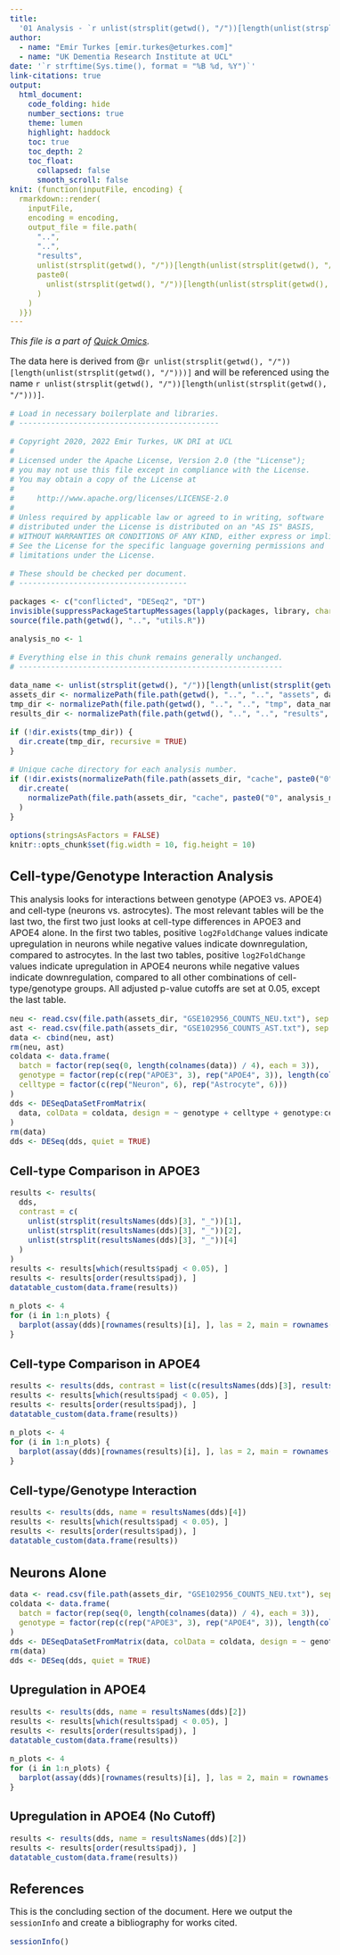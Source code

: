 ```yaml
---
title:
  '01 Analysis - `r unlist(strsplit(getwd(), "/"))[length(unlist(strsplit(getwd(), "/"))) - 2]`'
author:
  - name: "Emir Turkes [emir.turkes@eturkes.com]"
  - name: "UK Dementia Research Institute at UCL"
date: '`r strftime(Sys.time(), format = "%B %d, %Y")`'
link-citations: true
output:
  html_document:
    code_folding: hide
    number_sections: true
    theme: lumen
    highlight: haddock
    toc: true
    toc_depth: 2
    toc_float:
      collapsed: false
      smooth_scroll: false
knit: (function(inputFile, encoding) {
  rmarkdown::render(
    inputFile,
    encoding = encoding,
    output_file = file.path(
      "..",
      "..",
      "results",
      unlist(strsplit(getwd(), "/"))[length(unlist(strsplit(getwd(), "/")))],
      paste0(
        unlist(strsplit(getwd(), "/"))[length(unlist(strsplit(getwd(), "/")))], "-01-analysis.html"
      )
    )
  )})
---
```


<style type="text/css">
body {font-size: 16px;}
h1.title {font-size: 35px;}
h1 {font-size: 24px;}
h2 {font-size: 22px;}
h3 {font-size: 20px;}
.toc-content {padding-left: 0px; padding-right: 0px;}
div.tocify {width: 100%;}
.tocify-subheader .tocify-item {font-size: 0.95em; padding-left: 25px; text-indent: 0;}
div.main-container {max-width: none; width: 100%;}
</style>

*This file is a part of [Quick Omics](https://github.com/eturkes/quick-omics).*

The data here is derived from @`r unlist(strsplit(getwd(), "/"))[length(unlist(strsplit(getwd(), "/")))]` and will be referenced using the name ``r unlist(strsplit(getwd(), "/"))[length(unlist(strsplit(getwd(), "/")))]``.

```r
# Load in necessary boilerplate and libraries.
# --------------------------------------------

# Copyright 2020, 2022 Emir Turkes, UK DRI at UCL
#
# Licensed under the Apache License, Version 2.0 (the "License");
# you may not use this file except in compliance with the License.
# You may obtain a copy of the License at
#
#     http://www.apache.org/licenses/LICENSE-2.0
#
# Unless required by applicable law or agreed to in writing, software
# distributed under the License is distributed on an "AS IS" BASIS,
# WITHOUT WARRANTIES OR CONDITIONS OF ANY KIND, either express or implied.
# See the License for the specific language governing permissions and
# limitations under the License.

# These should be checked per document.
# -------------------------------------

packages <- c("conflicted", "DESeq2", "DT")
invisible(suppressPackageStartupMessages(lapply(packages, library, character.only = TRUE)))
source(file.path(getwd(), "..", "utils.R"))

analysis_no <- 1

# Everything else in this chunk remains generally unchanged.
# ----------------------------------------------------------

data_name <- unlist(strsplit(getwd(), "/"))[length(unlist(strsplit(getwd(), "/")))] # Name of data.
assets_dir <- normalizePath(file.path(getwd(), "..", "..", "assets", data_name)) # Caches and data.
tmp_dir <- normalizePath(file.path(getwd(), "..", "..", "tmp", data_name))
results_dir <- normalizePath(file.path(getwd(), "..", "..", "results", data_name))

if (!dir.exists(tmp_dir)) {
  dir.create(tmp_dir, recursive = TRUE)
}

# Unique cache directory for each analysis number.
if (!dir.exists(normalizePath(file.path(assets_dir, "cache", paste0("0", analysis_no))))) {
  dir.create(
    normalizePath(file.path(assets_dir, "cache", paste0("0", analysis_no))), recursive = TRUE
  )
}

options(stringsAsFactors = FALSE)
knitr::opts_chunk$set(fig.width = 10, fig.height = 10)
```

# Cell-type/Genotype Interaction Analysis

This analysis looks for interactions between genotype (APOE3 vs. APOE4) and cell-type (neurons vs. astrocytes).
The most relevant tables will be the last two, the first two just looks at cell-type differences in APOE3 and APOE4 alone.
In the first two tables, positive `log2FoldChange` values indicate upregulation in neurons while negative values indicate downregulation, compared to astrocytes.
In the last two tables, positive `log2FoldChange` values indicate upregulation in APOE4 neurons while negative values indicate downregulation, compared to all other combinations of cell-type/genotype groups.
All adjusted p-value cutoffs are set at $0.05$, except the last table.

```r
neu <- read.csv(file.path(assets_dir, "GSE102956_COUNTS_NEU.txt"), sep = "\t")
ast <- read.csv(file.path(assets_dir, "GSE102956_COUNTS_AST.txt"), sep = "\t")
data <- cbind(neu, ast)
rm(neu, ast)
coldata <- data.frame(
  batch = factor(rep(seq(0, length(colnames(data)) / 4), each = 3)),
  genotype = factor(rep(c(rep("APOE3", 3), rep("APOE4", 3)), length(colnames(data)) / 6)),
  celltype = factor(c(rep("Neuron", 6), rep("Astrocyte", 6)))
)
dds <- DESeqDataSetFromMatrix(
  data, colData = coldata, design = ~ genotype + celltype + genotype:celltype
)
rm(data)
dds <- DESeq(dds, quiet = TRUE)
```

## Cell-type Comparison in APOE3

```r
results <- results(
  dds,
  contrast = c(
    unlist(strsplit(resultsNames(dds)[3], "_"))[1],
    unlist(strsplit(resultsNames(dds)[3], "_"))[2],
    unlist(strsplit(resultsNames(dds)[3], "_"))[4]
  )
)
results <- results[which(results$padj < 0.05), ]
results <- results[order(results$padj), ]
datatable_custom(data.frame(results))

n_plots <- 4
for (i in 1:n_plots) {
  barplot(assay(dds)[rownames(results)[i], ], las = 2, main = rownames(results)[i])
}
```

## Cell-type Comparison in APOE4

```r
results <- results(dds, contrast = list(c(resultsNames(dds)[3], resultsNames(dds)[4])))
results <- results[which(results$padj < 0.05), ]
results <- results[order(results$padj), ]
datatable_custom(data.frame(results))

n_plots <- 4
for (i in 1:n_plots) {
  barplot(assay(dds)[rownames(results)[i], ], las = 2, main = rownames(results)[i])
}
```

## Cell-type/Genotype Interaction

```r
results <- results(dds, name = resultsNames(dds)[4])
results <- results[which(results$padj < 0.05), ]
results <- results[order(results$padj), ]
datatable_custom(data.frame(results))
```

# Neurons Alone

```r
data <- read.csv(file.path(assets_dir, "GSE102956_COUNTS_NEU.txt"), sep = "\t")
coldata <- data.frame(
  batch = factor(rep(seq(0, length(colnames(data)) / 4), each = 3)),
  genotype = factor(rep(c(rep("APOE3", 3), rep("APOE4", 3)), length(colnames(data)) / 6))
)
dds <- DESeqDataSetFromMatrix(data, colData = coldata, design = ~ genotype)
rm(data)
dds <- DESeq(dds, quiet = TRUE)
```

## Upregulation in APOE4

```r
results <- results(dds, name = resultsNames(dds)[2])
results <- results[which(results$padj < 0.05), ]
results <- results[order(results$padj), ]
datatable_custom(data.frame(results))

n_plots <- 4
for (i in 1:n_plots) {
  barplot(assay(dds)[rownames(results)[i], ], las = 2, main = rownames(results)[i])
}
```

## Upregulation in APOE4 (No Cutoff)

```r
results <- results(dds, name = resultsNames(dds)[2])
results <- results[order(results$padj), ]
datatable_custom(data.frame(results))
```

# References

This is the concluding section of the document. Here we output the `sessionInfo` and create a bibliography for works cited.

```r
sessionInfo()
```
